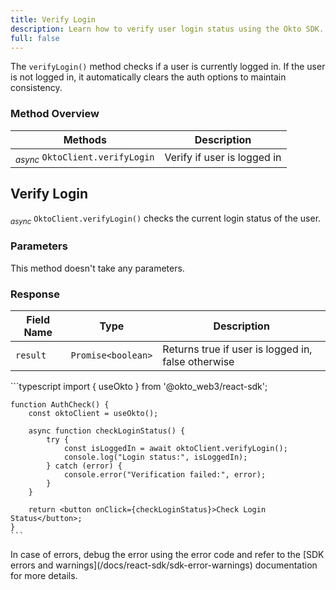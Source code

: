 ```yaml
---
title: Verify Login
description: Learn how to verify user login status using the Okto SDK.
full: false
---
```



The `verifyLogin()` method checks if a user is currently logged in. If the user is not logged in, it automatically clears the auth options to maintain consistency.

### Method Overview

| Methods | Description |
|---------|-------------|
| <sub><i>async</i></sub> `OktoClient.verifyLogin` | Verify if user is logged in |

<div className="method-box">

## Verify Login

<sub><i>async</i></sub> `OktoClient.verifyLogin()` checks the current login status of the user.

### Parameters

This method doesn't take any parameters.

### Response

<Callout title="Success Response">

| Field Name | Type | Description |
|------------|------|-------------|
| `result` | `Promise<boolean>` | Returns true if user is logged in, false otherwise |

</Callout>

<Accordions>
<Accordion title="Example">
<Tabs items={['Typescript']}>
  <Tab value="Typescript">
    ```typescript
    import { useOkto } from '@okto_web3/react-sdk';

    function AuthCheck() {
        const oktoClient = useOkto();

        async function checkLoginStatus() {
            try {
                const isLoggedIn = await oktoClient.verifyLogin();
                console.log("Login status:", isLoggedIn);
            } catch (error) {
                console.error("Verification failed:", error);
            }
        }

        return <button onClick={checkLoginStatus}>Check Login Status</button>;
    }
    ```
  </Tab>
</Tabs>
</Accordion>
</Accordions>

</div>

<Callout title="Note">
In case of errors, debug the error using the error code and refer to the [SDK errors and warnings](/docs/react-sdk/sdk-error-warnings) documentation for more details.
</Callout>
